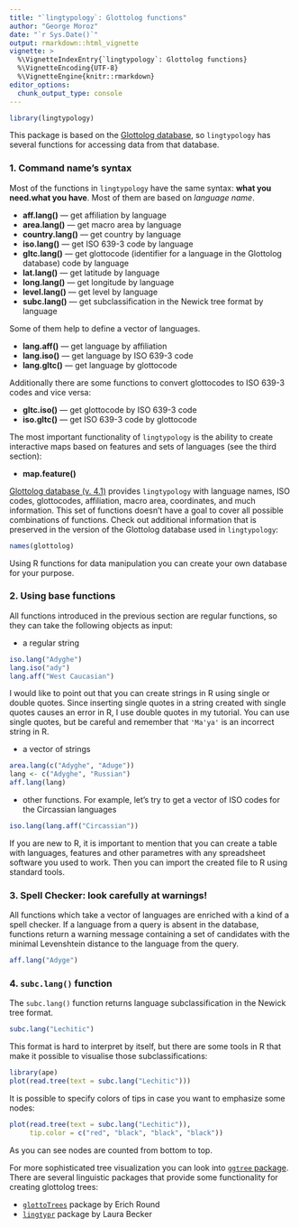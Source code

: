 ```yaml
---
title: "`lingtypology`: Glottolog functions"
author: "George Moroz"
date: "`r Sys.Date()`"
output: rmarkdown::html_vignette
vignette: >
  %\VignetteIndexEntry{`lingtypology`: Glottolog functions}
  %\VignetteEncoding{UTF-8}
  %\VignetteEngine{knitr::rmarkdown}
editor_options: 
  chunk_output_type: console
---
```


```r
library(lingtypology)
```

This package is based on the [Glottolog database](https://glottolog.org/), so `lingtypology` has several functions for accessing data from that database.

### 1. Command name's syntax
Most of the functions in `lingtypology` have the same syntax: **what you need.what you have**. Most of them are based on _language name_.

* **aff.lang()** — get affiliation by language
* **area.lang()** — get macro area by language
* **country.lang()** — get country by language
* **iso.lang()** — get ISO 639-3 code by language
* **gltc.lang()** — get glottocode (identifier for a language in the Glottolog database) code by language
* **lat.lang()** — get latitude by language
* **long.lang()** — get longitude by language
* **level.lang()** — get level by language
* **subc.lang()** — get subclassification in the Newick tree format by language

Some of them help to define a vector of languages.

* **lang.aff()** — get language by affiliation
* **lang.iso()** — get language by ISO 639-3 code
* **lang.gltc()** — get language by glottocode

Additionally there are some functions to convert glottocodes to ISO 639-3 codes and vice versa:

* **gltc.iso()** — get glottocode by ISO 639-3 code
* **iso.gltc()** — get ISO 639-3 code by glottocode

The most important functionality of `lingtypology` is the ability to create interactive maps based on features and sets of languages (see the third section):

* **map.feature()**

[Glottolog database (v. 4.1)](https://glottolog.org/) provides `lingtypology` with language names, ISO codes, glottocodes, affiliation, macro area, coordinates, and much information. This set of functions doesn't have a goal to cover all possible combinations of functions. Check out additional information that is preserved in the version of the Glottolog database used in `lingtypology`:

```r
names(glottolog)
```

Using R functions for data manipulation you can create your own database for your purpose.

### 2. Using base functions
All functions introduced in the previous section are regular functions, so they can take the following objects as input:

* a regular string
```r
iso.lang("Adyghe")
lang.iso("ady")
lang.aff("West Caucasian")
```

I would like to point out that you can create strings in R using single or double quotes. Since inserting single quotes in a string created with single quotes causes an error in R, I use double quotes in my tutorial. You can use single quotes, but be careful and remember that `'Ma'ya'` is an incorrect string in R.

* a vector of strings
```r
area.lang(c("Adyghe", "Aduge"))
lang <- c("Adyghe", "Russian")
aff.lang(lang)
```

*  other functions. For example, let's try to get a vector of ISO codes for the Circassian languages
```r
iso.lang(lang.aff("Circassian"))
```

If you are new to R, it is important to mention that you can create a table with languages, features and other parametres with any spreadsheet software you used to work. Then you can import the created file to R using standard tools.

### 3. Spell Checker: look carefully at warnings!

All functions which take a vector of languages are enriched with a kind of a spell checker. If a language from a query is absent in the database, functions return a warning message containing a set of candidates with the minimal Levenshtein distance to the language from the query.

```r
aff.lang("Adyge")
```

### 4. `subc.lang()` function

The `subc.lang()` function returns language subclassification in the Newick tree format.

```r
subc.lang("Lechitic")
```

This format is hard to interpret by itself, but there are some tools in R that make it possible to visualise those subclassifications:

```r
library(ape)
plot(read.tree(text = subc.lang("Lechitic")))
```

It is possible to specify colors of tips in case you want to emphasize some nodes:

```r
plot(read.tree(text = subc.lang("Lechitic")),
     tip.color = c("red", "black", "black", "black"))
```

As you can see nodes are counted from bottom to top.

For more sophisticated tree visualization you can look into [`ggtree` package](https://bioconductor.org/packages/release/bioc/html/ggtree.html). There are several linguistic packages that provide some functionality for creating glottolog trees:

* [`glottoTrees`](https://github.com/erichround/glottoTrees) package by Erich Round
* [`lingtypr`](https://gitlab.com/laurabecker/lingtypr) package by Laura Becker
